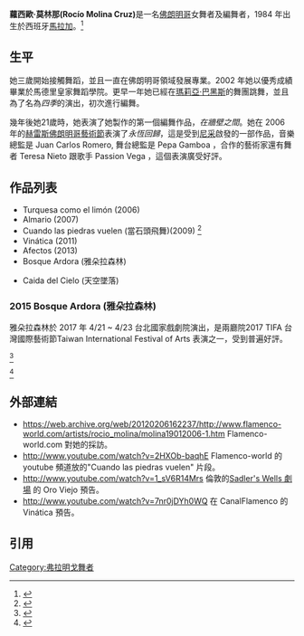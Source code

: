 {{Link style|time=2015-12-12T05:12:14+00:00}}
{{expand|time=2012-01-20T14:13:31+00:00}}

'''蘿西歐·莫林那(Rocío Molina Cruz)'''是一名[[佛朗明哥|佛朗明哥]]女舞者及編舞者，1984 年出生於西班牙[[馬拉加|馬拉加]]。<ref>{{cite web | url=http://www.rociomolina.com/lang-en/biografia.html | title=Rocio 的官方網站。 | accessdate=2012-01-22 | archive-date=2011-09-11 | archive-url=https://web.archive.org/web/20110911121004/http://rociomolina.com/lang-en/biografia.html | dead-url=no }}</ref> 

== 生平 ==

她三歲開始接觸舞蹈，並且一直在佛朗明哥領域發展專業。2002 年她以優秀成績畢業於馬德里皇家舞蹈學院。更早一年她已經在[[瑪莉亞·巴黑斯|瑪莉亞·巴黑斯]]的舞團跳舞，並且為了名為''四季''的演出，初次進行編舞。

幾年後她21歲時，她表演了她製作的第一個編舞作品，''在牆壁之間''。她在 2006 年的[[赫雷斯佛朗明哥藝術節|赫雷斯佛朗明哥藝術節]]表演了''永恆回歸''，這是受到[[永恆輪迴|尼采]]啟發的一部作品，音樂總監是 Juan Carlos Romero, 舞台總監是 Pepa Gamboa ，合作的藝術家還有舞者 Teresa Nieto 跟歌手 Passion Vega ，這個表演廣受好評。

== 作品列表 ==
* Turquesa como el limón (2006)
* Almario (2007) 
* Cuando las piedras vuelen (當石頭飛舞)(2009) <ref>{{cite web | url=http://www.flamenco-world.com/magazine/about/rocio_molina_piedras/rociomolina31052010.htm | title=Flamenco-world.com 上作家對此作品的評論。 | accessdate=2012-01-22 | deadurl=yes | archiveurl=https://web.archive.org/web/20120206155126/http://www.flamenco-world.com/magazine/about/rocio_molina_piedras/rociomolina31052010.htm | archivedate=2012-02-06 | df= }}</ref> 
* Vinática (2011)
* Afectos (2013)
* Bosque Ardora (雅朵拉森林)

* Caida del Cielo (天空墜落)

=== 2015 Bosque Ardora (雅朵拉森林) ===
雅朵拉森林於 2017 年 4/21 ~ 4/23 台北國家戲劇院演出，是兩廳院2017 TIFA 台灣國際藝術節Taiwan International Festival of Arts 表演之一，受到普遍好評。

<ref>{{cite web | url=http://pareviews.ncafroc.org.tw/?p=24252 | title=愛情、追逐、挑逗與性愛《雅朵拉森林》 | access-date=2017-04-26 | archive-date=2017-05-19 | archive-url=https://web.archive.org/web/20170519155708/http://pareviews.ncafroc.org.tw/?p=24252 | dead-url=no }}</ref>

<ref>{{cite web | url=http://flamenco-pachinko.blogspot.tw/2017/04/rocio-molina-bosque-ardora-review.html | title=Rocio Molina 的卡門 | access-date=2017-04-26 | archive-date=2017-04-26 | archive-url=https://web.archive.org/web/20170426152559/http://flamenco-pachinko.blogspot.tw/2017/04/rocio-molina-bosque-ardora-review.html | dead-url=no }}</ref>

== 外部連結 ==
* https://web.archive.org/web/20120206162237/http://www.flamenco-world.com/artists/rocio_molina/molina19012006-1.htm Flamenco-world.com 對她的採訪。
*  http://www.youtube.com/watch?v=2HXOb-baqhE Flamenco-world 的 youtube 頻道放的"Cuando las piedras vuelen" 片段。
*  http://www.youtube.com/watch?v=1_sV6R14Mrs {{Wayback|url=http://www.youtube.com/watch?v=1_sV6R14Mrs |date=20190318061707 }} 倫敦的[[:en:_Sadler's_Wells_Theatre|Sadler's Wells 劇場]] 的 Oro Viejo 預告。
*  http://www.youtube.com/watch?v=7nr0jDYh0WQ {{Wayback|url=http://www.youtube.com/watch?v=7nr0jDYh0WQ |date=20170331234302 }} 在 CanalFlamenco 的 Vinática  預告。
== 引用 ==

{{Reflist}}

[[Category:弗拉明戈舞者|Category:弗拉明戈舞者]]